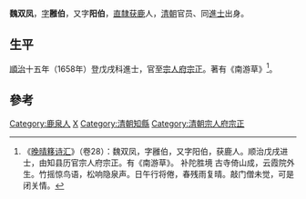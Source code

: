 '''魏双凤'''，[[表字|字]]'''雝伯'''，又字'''阳伯'''，[[直隶省|直隸]][[获鹿|获鹿]]人，[[清朝|清朝]]官员、同[[進士|進士]]出身。

== 生平 ==
[[順治|順治]]十五年（1658年）登戊戌科進士，官至[[宗人府|宗人府]][[宗正|宗正]]。著有《南游草》<ref>《[[晚晴簃诗汇|晚晴簃诗汇]]》（卷28）：魏双凤，字雝伯，又字阳伯，获鹿人。顺治戊戌进士，由知县历官宗人府宗正。有《南游草》。 补陀胜境 古寺倚山成，云霞院外生。竹摇惊鸟语，松响隐泉声。日午行将倦，春残雨复晴。敲门僧未觉，可是闭关情。</ref>。

==參考==
{{reflist}}

{{順治十五年戊戌科殿試金榜}}

{{Authority control}}

{{DEFAULTSORT:Wei魏}}
[[Category:鹿泉人|Category:鹿泉人]]
[[Category:魏姓|X]]
[[Category:清朝知縣|Category:清朝知縣]]
[[Category:清朝宗人府宗正|Category:清朝宗人府宗正]]


{{清朝官员小作品}}
